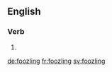 
==English==

===Verb===
{{head|en}}

# {{present participle of|foozle|lang=en}}

[[de:foozling]]
[[fr:foozling]]
[[sv:foozling]]